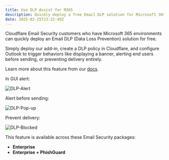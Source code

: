 ```yaml
---
title: Use DLP Assist for M365
description: Quickly deploy a free Email DLP solution for Microsoft 365 environments.
date: 2025-02-25T23:22:49Z
---
```


Cloudflare Email Security customers who have Microsoft 365 environments can quickly deploy an Email DLP (Data Loss Prevention) solution for free. 

Simply deploy our add-in, create a DLP policy in Cloudflare, and configure Outlook to trigger behaviors like displaying a banner, alerting end users before sending, or preventing delivery entirely. 

Learn more about this feature from our [docs](/cloudflare-one/email-security/outbound-dlp/). 

In GUI alert:

![DLP-Alert](~/assets/images/changelog/email-security/DLP-Alert.png)

Alert before sending:

![DLP-Pop-up](~/assets/images/changelog/email-security/DLP-Pop-up.png)

Prevent delivery:

![DLP-Blocked](~/assets/images/changelog/email-security/DLP-Blocked.png)

This feature is available across these Email Security packages:

-  **Enterprise** 
-  **Enterprise + PhishGuard** 